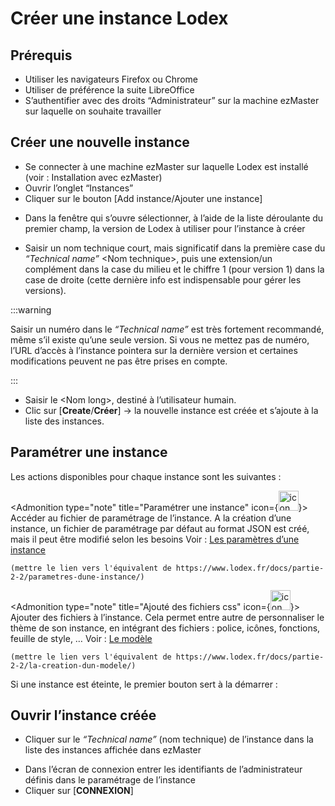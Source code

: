 


# Créer une instance Lodex

## Prérequis

- Utiliser les navigateurs Firefox ou Chrome
- Utiliser de préférence la suite LibreOffice
- S’authentifier avec des droits “Administrateur” sur la machine ezMaster sur laquelle on souhaite travailler

## Créer une nouvelle instance

- Se connecter à une machine ezMaster sur laquelle Lodex est installé (voir : Installation avec ezMaster)
- Ouvrir l’onglet “Instances”
- Cliquer sur le bouton [Add instance/Ajouter une instance]

<CenteredImage src={addInstance} alt="Ajoute d'une intance" />

- Dans la fenêtre qui s’ouvre sélectionner, à l’aide de la liste déroulante du premier champ,
  la version de Lodex à utiliser pour l’instance à créer

<CenteredImage src={addInstance2} alt="Ajoute d'une intance - configuration" />

- Saisir un nom technique court, mais significatif dans la première case du *“Technical name”* \<Nom technique\>,
  puis une extension/un complément dans la case du milieu et le chiffre 1 (pour version 1)
  dans la case de droite (cette dernière info est indispensable pour gérer les versions).

:::warning

Saisir un numéro dans le *“Technical name”* est très fortement recommandé, même s’il existe qu’une seule version.
Si vous ne mettez pas de numéro, l’URL d’accès à l’instance pointera sur la dernière version
et certaines modifications peuvent ne pas être prises en compte.

:::

- Saisir le \<Nom long\>, destiné à l’utilisateur humain.
- Clic sur \[**Create**/**Créer**\] → la nouvelle instance est créée et s’ajoute à la liste des instances.

## Paramétrer une instance

Les actions disponibles pour chaque instance sont les suivantes :

<CenteredImage src={Actions} alt="Actions lié a une instance" />

<Admonition type="note" title="Paramétrer une instance" icon={<img src={parameters} alt="icon parametres" width="32"/>}>
    Accéder au fichier de paramétrage de l’instance.
    A la création d’une instance, un fichier de paramétrage par défaut au format JSON est créé, mais il peut être modifié selon les besoins
    Voir : [Les paramètres d’une instance](#)

    (mettre le lien vers l'équivalent de https://www.lodex.fr/docs/partie-2-2/parametres-dune-instance/)
</Admonition>

<Admonition type="note" title="Ajouté des fichiers css" icon={<img src={model} alt="icon parametres" width="32"/>}>
    Ajouter des fichiers à l’instance.
    Cela permet entre autre de personnaliser le thème de son instance,
    en intégrant des fichiers : police, icônes, fonctions, feuille de style, …
    Voir : [Le modèle](#)

    (mettre le lien vers l'équivalent de https://www.lodex.fr/docs/partie-2-2/la-creation-dun-modele/)
</Admonition>

Si une instance est éteinte, le premier bouton sert à la démarrer :

<CenteredImage src={demarrer} alt="Démarrer une instance" />

## Ouvrir l’instance créée

- Cliquer sur le *“Technical name”* (nom technique) de l’instance dans la liste des instances affichée dans ezMaster

<CenteredImage src={ouvrire} alt="Ouvrir une instance créée" />

- Dans l’écran de connexion entrer les identifiants de l’administrateur définis dans le paramétrage de l’instance
- Cliquer sur \[**CONNEXION**\]

<CenteredImage src={connexion} alt="Se connecté a une instance" />
